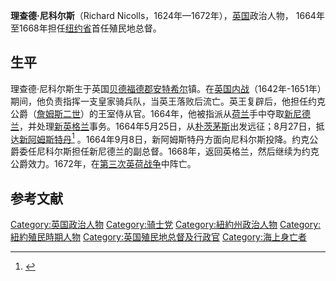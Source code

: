 '''理查德·尼科尔斯'''（Richard Nicolls，1624年—1672年），[[英国|英国]]政治人物， 1664年至1668年担任[[纽约省|纽约省]]首任殖民地总督。

== 生平 ==
理查德·尼科尔斯生于英国[[贝德福德郡|贝德福德郡]][[安特希尔|安特希尔]]镇。在[[英国内战|英国内战]]（1642年-1651年）期间，他负责指挥一支皇家骑兵队，当英王落败后流亡。英王复辟后，他担任约克公爵（[[詹姆斯二世|詹姆斯二世]]）的王室侍从官。1664年，他被指派从[[荷兰|荷兰]]手中夺取[[新尼德兰|新尼德兰]]，并处理[[新英格兰|新英格兰]]事务。1664年5月25日，从[[朴茨茅斯|朴茨茅斯]]出发远征；8月27日，抵达[[新阿姆斯特丹|新阿姆斯特丹]]<ref name=WDL>{{cite web|title=Articles about the Transfer of New Netherland on the 27th of August, Old Style, Anno 1664|url=http://www.wdl.org/en/item/4062|publisher=[[World_Digital_Library|World Digital Library]]|accessdate=8 February 2013|archive-date=2013-01-26|archive-url=https://web.archive.org/web/20130126104904/http://www.wdl.org/en/item/4062/|dead-url=no}}</ref> 。1664年9月8日，新阿姆斯特丹方面向尼科尔斯投降。约克公爵委任尼科尔斯担任新尼德兰的副总督。1668年，返回英格兰，然后继续为约克公爵效力。1672年，在[[第三次英荷战争|第三次英荷战争]]中阵亡。


==参考文献==
{{reflist}}

{{Authority control}}
[[Category:英国政治人物|Category:英国政治人物]]
[[Category:骑士党|Category:骑士党]]
[[Category:紐約州政治人物|Category:紐約州政治人物]]
[[Category:紐約殖民時期人物|Category:紐約殖民時期人物]]
[[Category:英国殖民地总督及行政官|Category:英国殖民地总督及行政官]]
[[Category:海上身亡者|Category:海上身亡者]]